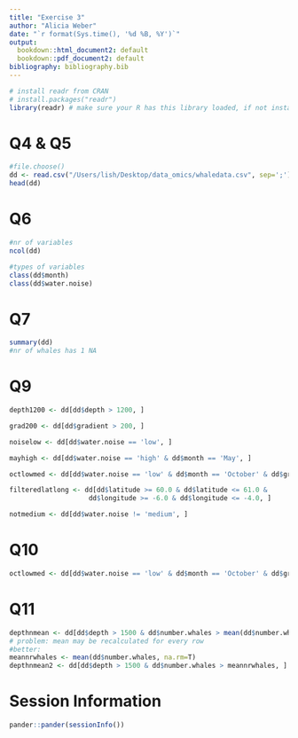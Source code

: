 ```yaml
---
title: "Exercise 3"
author: "Alicia Weber"
date: "`r format(Sys.time(), '%d %B, %Y')`"
output:
  bookdown::html_document2: default
  bookdown::pdf_document2: default
bibliography: bibliography.bib
---
```


```r
# install readr from CRAN
# install.packages("readr")
library(readr) # make sure your R has this library loaded, if not install it (see line above)
```

# Q4 & Q5
```r
#file.choose()
dd <- read.csv("/Users/lish/Desktop/data_omics/whaledata.csv", sep=';')
head(dd)
```

# Q6

```r
#nr of variables
ncol(dd)

#types of variables
class(dd$month)
class(dd$water.noise)
```

# Q7

```r
summary(dd)
#nr of whales has 1 NA
```


# Q9

```r
depth1200 <- dd[dd$depth > 1200, ]

grad200 <- dd[dd$gradient > 200, ]

noiselow <- dd[dd$water.noise == 'low', ]

mayhigh <- dd[dd$water.noise == 'high' & dd$month == 'May', ]

octlowmed <- dd[dd$water.noise == 'low' & dd$month == 'October' & dd$gradient > median(dd$gradient), ]

filteredlatlong <- dd[dd$latitude >= 60.0 & dd$latitude <= 61.0 & 
                    dd$longitude >= -6.0 & dd$longitude <= -4.0, ]

notmedium <- dd[dd$water.noise != 'medium', ]

```


# Q10

```r
octlowmed <- dd[dd$water.noise == 'low' & dd$month == 'October' & dd$gradient > median(dd$gradient, na.rm=T), ]
```


# Q11

```r
depthnmean <- dd[dd$depth > 1500 & dd$number.whales > mean(dd$number.whales, na.rm=T), ]
# problem: mean may be recalculated for every row
#better:
meannrwhales <- mean(dd$number.whales, na.rm=T)
depthnmean2 <- dd[dd$depth > 1500 & dd$number.whales > meannrwhales, ]
```


# Session Information

```r
pander::pander(sessionInfo())
```


